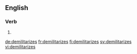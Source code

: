 
==English==

===Verb===
{{head|en|verb form}}

# {{en-third-person singular of|demilitarize}}

[[de:demilitarizes]]
[[fr:demilitarizes]]
[[fi:demilitarizes]]
[[sv:demilitarizes]]
[[vi:demilitarizes]]